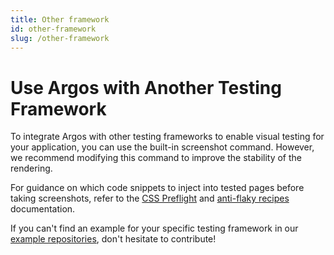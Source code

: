 ```yaml
---
title: Other framework
id: other-framework
slug: /other-framework
---
```


# Use Argos with Another Testing Framework

To integrate Argos with other testing frameworks to enable visual testing for your application, you can use the built-in screenshot command. However, we recommend modifying this command to improve the stability of the rendering.

For guidance on which code snippets to inject into tested pages before taking screenshots, refer to the [CSS Preflight](/css-preflight) and [anti-flaky recipes](/anti-flaky-recipes) documentation.

If you can't find an example for your specific testing framework in our [example repositories](https://github.com/argos-ci/argos/tree/main/examples), don't hesitate to contribute!
